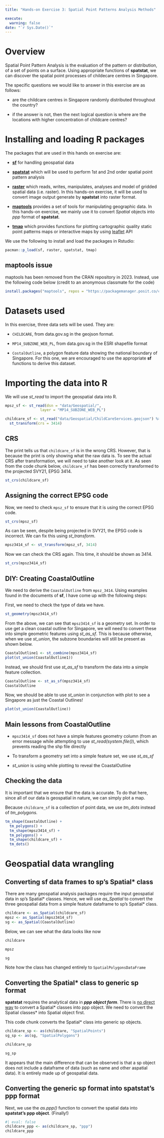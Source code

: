 ```yaml
---
title: "Hands-on Exercise 3: Spatial Point Patterns Analysis Methods"

execute:
  warning: false
date: "`r Sys.Date()`"
---
```


# Overview

Spatial Point Pattern Analysis is the evaluation of the pattern or distribution, of a set of points on a surface. Using appropriate functions of **spatstat**, we can discover the spatial point processes of childecare centres in Singapore.

The specific questions we would like to answer in this exercise are as follows:

-   are the childcare centres in Singapore randomly distributed throughout the country?

-   if the answer is not, then the next logical question is where are the locations with higher concentration of childcare centres?

# Installing and loading R packages

The packages that are used in this hands on exercise are:

-   [**sf**](https://cran.r-project.org/web/packages/sf/) for handling geospatial data

-   [**spatstat**](https://cran.r-project.org/web/packages/spatstat/) which will be used to perform 1st and 2nd order spatial point pattern analysis

-   [**raster**](https://cran.r-project.org/web/packages/raster/) which reads, writes, manipulates, analyses and model of gridded spatial data (i.e. raster). In this hands-on exercise, it will be used to convert image output generate by **spatstat** into raster format.

<!-- -->

-   [**maptools**](https://cran.r-project.org/web/packages/maptools/) provides a set of tools for manipulating geographic data. In this hands-on exercise, we mainly use it to convert *Spatial* objects into *ppp* format of **spatstat**.

<!-- -->

-   [**tmap**](https://cran.r-project.org/web/packages/tmap/) which provides functions for plotting cartographic quality static point patterns maps or interactive maps by using [leaflet](https://leafletjs.com/) API

We use the following to install and load the packages in Rstudio:

```r
pacman::p_load(sf, raster, spatstat, tmap)
```

::: callout-important
## maptools issue

maptools has been removed from the CRAN repository in 2023. Instead, use the following code below (credit to an anonymous classmate for the code)
:::

```r
install.packages("maptools", repos = "https://packagemanager.posit.co/cran/2023-10-13")
```

# Datasets used

In this exercise, three data sets will be used. They are:

-   `CHILDCARE`, from data.gov.sg in the geojson format.

-   `MP14_SUBZONE_WEB_PL`, from data.gov.sg in the ESRI shapefile format

-   `CostalOutline`, a polygon feature data showing the national boundary of Singapore. For this one, we are encouraged to use the appropriate **sf** functions to derive this dataset.

# Importing the data into R

We will use *st_read* to import the geospatial data into R.

```r
mpsz_sf <- st_read(dsn = "data/Geospatial/", 
                layer = "MP14_SUBZONE_WEB_PL")
```

```r
childcare_sf <- st_read("data/Geospatial/ChildCareServices.geojson") %>%
  st_transform(crs = 3414)
```

::: callout-caution
## CRS

The print tells us that `childcare_sf` is in the wrong CRS. However, that is because the print is only showing what the raw data is. To see the actual CRS after transformation, we will need to take another look at it. As seen from the code chunk below, `childcare_sf` has been correctly transformed to the projected SVY21, EPSG 3414.
:::

```r
st_crs(childcare_sf)
```

## Assigning the correct EPSG code

Now, we need to check `mpsz_sf` to ensure that it is using the correct EPSG code.

```r
st_crs(mpsz_sf)
```

As can be seen, despite being projected in SVY21, the EPSG code is incorrect. We can fix this using *st_transform*.

```r
mpsz3414_sf <- st_transform(mpsz_sf, 3414)
```

Now we can check the CRS again. This time, it should be shown as 3414.

```r
st_crs(mpsz3414_sf)
```

## DIY: Creating CoastalOutline

We need to derive the `CoastalOutline` from `mpsz_3414`. Using examples found in the documents of **sf**, I have come up with the following steps:

First, we need to check the type of data we have.

```r
st_geometry(mpsz3414_sf)
```

From the above, we can see that `mpsz3414_sf` is a geometry set. In order to use get a clean coastal outline for Singapore, we will need to convert these into simple geometric features using *st_as_sf*. This is because otherwise, when we use *st_union*, the subzone boundaries will still be present as shown below.

```r
CoastalOutline1 <- st_combine(mpsz3414_sf)
plot(st_union(CoastalOutline1))
```

Instead, we should first use *st_as_sf* to transform the data into a simple feature collection.

```r
CoastalOutline <- st_as_sf(mpsz3414_sf)
CoastalOutline
```

Now, we should be able to use *st_union* in conjunction with plot to see a Singapore as just the Coastal Outlines!

```r
plot(st_union(CoastalOutline))
```

::: callout-note
## Main lessons from CoastalOutline

-   `mpsz3414_sf` does not have a simple features geometry column (from an error message while attempting to use *st_read(system.file()*), which prevents reading the shp file directly

-   To transform a geometry set into a simple feature set, we use *st_as_sf*

-   *st_union* is using while plotting to reveal the CoastalOutline
:::

## Checking the data

It is important that we ensure that the data is accurate. To do that here, since all of our data is geospatial in nature, we can simply plot a map.

::: callout-tip
Because `childcare_sf` is a collection of point data, we use *tm_dots* instead of *tm_polygons.*
:::

```r
tm_shape(CoastalOutline) + 
  tm_polygons() + 
  tm_shape(mpsz3414_sf) + 
  tm_polygons() + 
  tm_shape(childcare_sf) + 
  tm_dots()
```

# Geospatial data wrangling

## Converting sf data frames to sp's Spatial\* class

There are many geospatial analysis packages require the input geospatial data in sp’s Spatial\* classes. Hence, we will use *as_Spatial* to convert the three geospatial data from a simple feature dataframe to sp's Spatial\* class.

```r
childcare <- as_Spatial(childcare_sf)
mpsz <- as_Spatial(mpsz3414_sf)
sg <- as_Spatial(CoastalOutline)
```

Below, we can see what the data looks like now

```r
childcare
```

```r
mpsz
```

```r
sg
```

Note how the class has changed entirely to `SpatialPolygonsDataFrame`

## Converting the Spatial\* class to generic sp format

**spatstat** requires the analytical data in ***ppp object form***. There is [no direct way]{.underline} to convert a Spatial\* classes into ppp object. We need to convert the Spatial classes\* into Spatial object first.

This code chunk converts the Spatial\* class into generic sp objects.

```r
childcare_sp <- as(childcare, "SpatialPoints")
sg_sp <- as(sg, "SpatialPolygons")
```

```r
childcare_sp
```

```r
sg_sp
```

::: callout-note
It appears that the main difference that can be observed is that a sp object does not include a dataframe of data (such as name and other aspatial data). It is entirely made up of geospatial data.
:::

## Converting the generic sp format into spatstat’s ppp format

Next, we use the *as.ppp()* function to convert the spatial data into **spatstat's ppp object**. (Finally!)

```r
#| eval: false
childcare_ppp <- as(childcare_sp, "ppp")
childcare_ppp
```
